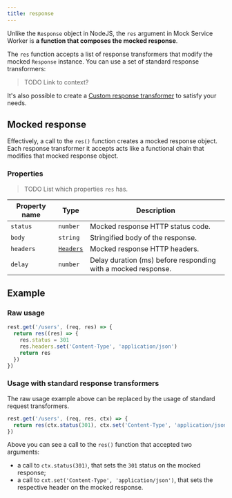 ```yaml
---
title: response
---
```


Unlike the `Response` object in NodeJS, the `res` argument in Mock Service Worker is **a function that composes the mocked response**.

The `res` function accepts a list of response transformers that modify the mocked `Response` instance. You can use a set of standard response transformers:

> TODO Link to context?

It's also possible to create a [Custom response transformer](/docs/recipes/custom-response-transformer) to satisfy your needs.

## Mocked response

Effectively, a call to the `res()` function creates a mocked response object. Each response transformer it accepts acts like a functional chain that modifies that mocked response object.

### Properties

> TODO List which properties `res` has.

| Property name | Type                                                                          | Description                                                   |
| ------------- | ----------------------------------------------------------------------------- | ------------------------------------------------------------- |
| `status`      | `number`                                                                      | Mocked response HTTP status code.                             |
| `body`        | `string`                                                                      | Stringified body of the response.                             |
| `headers`     | [`Headers`](https://developer.mozilla.org/en-US/docs/Web/API/Headers/Headers) | Mocked response HTTP headers.                                 |
| `delay`       | `number`                                                                      | Delay duration (ms) before responding with a mocked response. |

## Example

### Raw usage

```js
rest.get('/users', (req, res) => {
  return res((res) => {
    res.status = 301
    res.headers.set('Content-Type', 'application/json')
    return res
  })
})
```

### Usage with standard response transformers

The raw usage example above can be replaced by the usage of standard request transformers.

```js
rest.get('/users', (req, res, ctx) => {
  return res(ctx.status(301), ctx.set('Content-Type', 'application/json'))
})
```

Above you can see a call to the `res()` function that accepted two arguments:

- a call to `ctx.status(301)`, that sets the `301` status on the mocked response;
- a call to `cxt.set('Content-Type', 'application/json')`, that sets the respective header on the mocked response.
